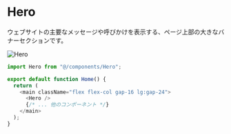 # Hero

ウェブサイトの主要なメッセージや呼びかけを表示する、ページ上部の大きなバナーセクションです。

![Hero](/hero.png)



```js filename="page.tsx"
import Hero from "@/components/Hero";

export default function Home() {
  return (
    <main className="flex flex-col gap-16 lg:gap-24">
      <Hero />
      {/* ... 他のコンポーネント */}
    </main>
  );
}
```